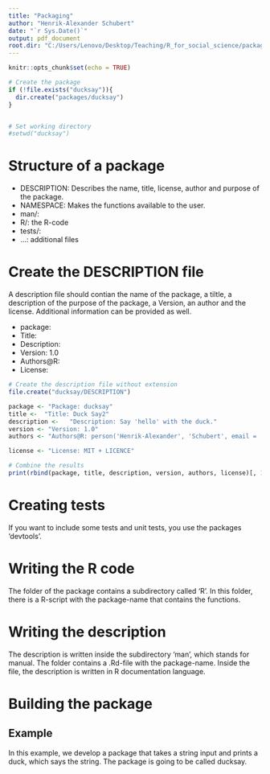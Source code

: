 ```yaml
---
title: "Packaging"
author: "Henrik-Alexander Schubert"
date: "`r Sys.Date()`"
output: pdf_document
root.dir: "C:/Users/Lenovo/Desktop/Teaching/R_for_social_science/packages/ducksay"
---
```


```r
knitr::opts_chunk$set(echo = TRUE)

# Create the package
if (!file.exists("ducksay")){
  dir.create("packages/ducksay")
}


# Set working directory
#setwd("ducksay")
```

# Structure of a package


- DESCRIPTION: Describes the name, title, license, author and purpose of the package.
- NAMESPACE: Makes the functions available to the user.
- man/:
- R/: the R-code
- tests/:
- ...: additional files


# Create the DESCRIPTION file
A description file should contian the name of the package, a tiltle, a description of the purpose of the package, a Version, an author and the license. Additional information can be provided as well.

- package: 
- Title:
- Description:
- Version: 1.0
- Authors@R:
- License:

```r
# Create the description file without extension
file.create("ducksay/DESCRIPTION")

package <- "Package: ducksay"
title <-  "Title: Duck Say2"
description <-   "Description: Say 'hello' with the duck."
version <- "Version: 1.0"
authors <- "Authors@R: person('Henrik-Alexander', 'Schubert', email = 'schubert@demogr.mpg.de', role = c('aut', 'cre'))"

license <- "License: MIT + LICENCE"

# Combine the results
print(rbind(package, title, description, version, authors, license)[, 1])

```

# Creating tests
If you want to include some tests and unit tests, you use the packages 'devtools'. 

# Writing the R code
The folder of the package contains a subdirectory called 'R'. In this folder, there is a R-script with the package-name that contains the functions. 

# Writing the description
The description is written inside the subdirectory 'man', which stands for manual. The folder contains a .Rd-file with the package-name. Inside the file, the description is written in R documentation language.

# Building the package



## Example
In this example, we develop a package that takes a string input and prints a duck, which says the string. The package is going to be called ducksay.


